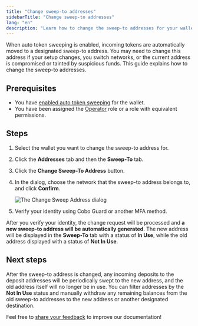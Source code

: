 ```yaml
---
title: "Change sweep-to addresses"
sidebarTitle: "Change sweep-to addresses"
lang: "en"
description: "Learn how to change the sweep-to addresses for your wallet."
---
```


When auto token sweeping is enabled, incoming tokens are automatically moved to a designated sweep-to address. You may need to change this address if your setup changes, you switch networks, or the current address is compromised or tainted by suspicious funds. This guide explains how to change the sweep-to addresses.

## Prerequisites

- You have [enabled auto token sweeping](/en/portal/enable-auto-sweep) for the wallet.
- You have been assigned the [Operator](/en/portal/organization/roles-and-permissions) role or a role with equivalent permissions.

## Steps
1. Select the wallet you want to change the sweep-to address for.
2. Click the **Addresses** tab and then the **Sweep-To** tab.
3. Click the **Change Sweep-To Address** button.
4. In the dialog, choose the network that the sweep-to address belongs to, and click **Confirm**.

    <img src="/en/images/mpc-wallet/ocw/change-sweep.png" className="screenshot_full_screen" alt="The Change Sweep Address dialog" />

5. Verify your identity using Cobo Guard or another MFA method.

After you verify your identity, the change request will be processed and **a new sweep-to address will be automatically generated**. The new address will be displayed in the **Sweep-To** tab with a status of **In Use**, while the old address displayed with a status of **Not In Use**.

## Next steps

After the sweep-to address is changed, any incoming deposits to the deposit addresses will be periodically swept to the new address, and the old address itself will no longer be in use. You can filter addresses by the **Not In Use** status and manually withdraw any remaining balances from the old sweep-to addresses to the new address or another designated destination.

<Tip>Feel free to [share your feedback](https://forms.zohopublic.com/cobo/form/DocumentFeedbackForm/formperma/QvLOhxJv1_JMsJ-1dleZ8Itb_7rzN-LtgvsDdxosoVI?referrername=manuals) to improve our documentation!</Tip>
